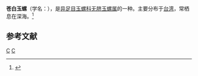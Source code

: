 {{Speciesbox 
| taxon = Polinices pallida
| binomial_authority = Broderip et Sowerby, 1829
}}
'''苍白玉螺'''（学名：''{{lang|la|Polinices pallida}}''），是[[异足目|异足目]][[玉螺科|玉螺科]][[无脐玉螺属|无脐玉螺属]]的一种。主要分布于[[台湾|台湾]]，常栖息在深海。<ref>{{cite web|url=http://shell.sinica.edu.tw/chinese/shellbase_detail.php?science_no=3466|title=国际贝库：苍白玉螺|publisher=台湾贝类资料库|accessdate=2009-08-11|archive-date=2020-06-07|archive-url=https://web.archive.org/web/20200607183241/http://shell.sinica.edu.tw/chinese/shellbase_detail.php?science_no=3466|dead-url=no}}</ref>

== 参考文献 ==
{{reflist|2}}
{{taxonbar}}
[[Category:_1829年描述的动物|C]]
[[Category:乳玉螺屬|C]]